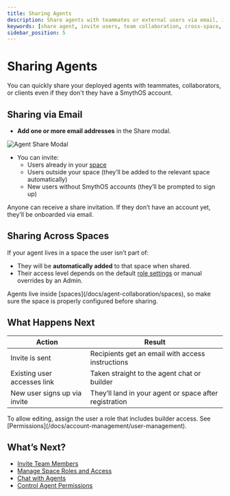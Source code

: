 ```yaml
---
title: Sharing Agents
description: Share agents with teammates or external users via email, including across spaces. Invite both existing SmythOS users and new ones.
keywords: [share agent, invite users, team collaboration, cross-space, SmythOS access]
sidebar_position: 5
---
```


# Sharing Agents

<Arcade 
  src="https://demo.arcade.software/GWCWe5Quxs2k73eiJPl5?embed&embed_mobile=tab&embed_desktop=inline&show_copy_link=true"
  title="Share Agent | SmythOS" 
/>

You can quickly share your deployed agents with teammates, collaborators, or clients even if they don't they have a SmythOS account.

<Spacer size="md" />

## Sharing via Email

- **Add one or more email addresses** in the Share modal.

<Image src="/docs/img/agent_collaboration/share-agent-modal.jpg" alt="Agent Share Modal" caption="Sharing an agent gives space-level access. Invitations are tied to your seat limits." />

- You can invite:
  - Users already in your [space](/docs/agent-collaboration/spaces)
  - Users outside your space (they’ll be added to the relevant space automatically)
  - New users without SmythOS accounts (they’ll be prompted to sign up)

<SuccessCallout title="No SmythOS account? No problem.">
Anyone can receive a share invitation. If they don’t have an account yet, they’ll be onboarded via email.
</SuccessCallout>

<Spacer size="md" />

## Sharing Across Spaces

If your agent lives in a space the user isn’t part of:

- They will be **automatically added** to that space when shared.
- Their access level depends on the default [role settings](/docs/account-management/user-management) or manual overrides by an Admin.

<TipCallout title="Spaces control access">
Agents live inside [spaces](/docs/agent-collaboration/spaces), so make sure the space is properly configured before sharing.
</TipCallout>

<Spacer size="md" />

## What Happens Next

| Action                            | Result                                                                 |
|----------------------------------|------------------------------------------------------------------------|
| Invite is sent                   | Recipients get an email with access instructions                       |
| Existing user accesses link      | Taken straight to the agent chat or builder                            |
| New user signs up via invite     | They’ll land in your agent or space after registration                 |

<InfoCallout title="Shared users can’t edit unless given permissions">
To allow editing, assign the user a role that includes builder access. See [Permissions](/docs/account-management/user-management).
</InfoCallout>

<Spacer size="md" />

## What’s Next?

- [Invite Team Members](/docs/agent-collaboration/spaces/invite-members)  
- [Manage Space Roles and Access](/docs/agent-collaboration/spaces)  
- [Chat with Agents](/docs/agent-collaboration/chat-with-agent)  
- [Control Agent Permissions](/docs/account-management/user-management)
